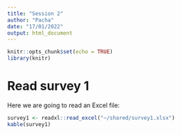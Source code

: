 ```yaml
---
title: "Session 2"
author: "Pacha"
date: "17/01/2022"
output: html_document
---
```


```r
knitr::opts_chunk$set(echo = TRUE)
library(knitr)
```

# Read survey 1

Here we are going to read an Excel file:
```r
survey1 <- readxl::read_excel("~/shared/survey1.xlsx")
kable(survey1)
```
